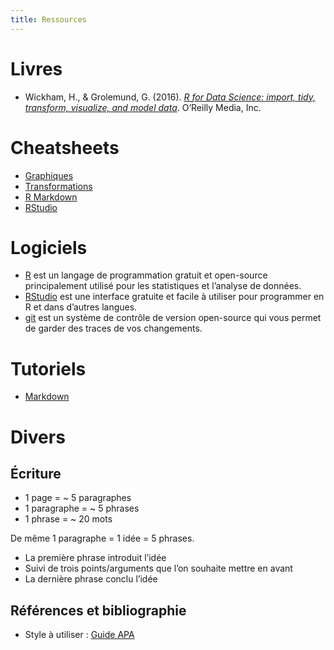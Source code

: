 ```yaml
---
title: Ressources
---
```


# Livres
- Wickham, H., & Grolemund, G. (2016). *[R for Data Science: import, tidy, transform, visualize, and model data](http://r4ds.had.co.nz/)*. O'Reilly Media, Inc.

# Cheatsheets
- [Graphiques](https://github.com/rstudio/cheatsheets/raw/master/data-visualization-2.1.pdf)
- [Transformations](https://github.com/rstudio/cheatsheets/raw/master/data-transformation.pdf)
- [R Markdown](https://github.com/rstudio/cheatsheets/raw/master/rmarkdown-2.0.pdf)
- [RStudio](https://github.com/rstudio/cheatsheets/raw/master/rstudio-ide.pdf)

# Logiciels
- [R](https://www.r-project.org/) est un langage de programmation gratuit et open-source principalement utilisé pour les statistiques et l'analyse de données.
- [RStudio](https://www.rstudio.com/) est une interface gratuite et facile à utiliser pour programmer en R et dans d'autres langues.
- [git](https://git-scm.com/) est un système de contrôle de version open-source qui vous permet de garder des traces de vos changements.

# Tutoriels
- [Markdown](https://commonmark.org/help/tutorial/)

# Divers

## Écriture

- 1 page = ~ 5 paragraphes
- 1 paragraphe =  ~ 5 phrases
- 1 phrase = ~ 20 mots

De même 1 paragraphe = 1 idée = 5 phrases.

- La première phrase introduit l'idée
- Suivi de trois points/arguments que l'on souhaite mettre en avant
- La dernière phrase conclu l'idée

## Références et bibliographie
- Style à utiliser : [Guide APA](https://www.mendeley.com/guides/apa-citation-guide)

